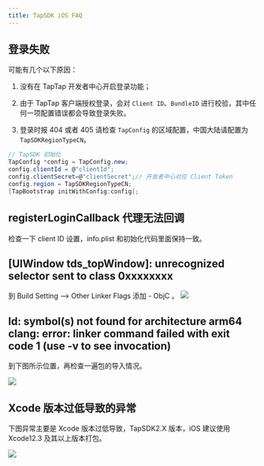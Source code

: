 ```yaml
---
title: TapSDK iOS FAQ
---
```


<head>
  <meta name="robots" content="noindex" />
</head>

## 登录失败
可能有几个以下原因：

1. 没有在 TapTap 开发者中心开启登录功能；

2. 由于 TapTap 客户端授权登录，会对 `Client ID`、`BundleID` 进行校验，其中任何一项配置错误都会导致登录失败。

3. 登录时报 404 或者 405 
请检查 `TapConfig` 的区域配置，中国大陆请配置为 `TapSDKRegionTypeCN`。
```c#
// TapSDK 初始化
TapConfig *config = TapConfig.new;
config.clientId = @"clientId";
config.clientSecret=@"clientSecret";// 开发者中心对应 Client Token
config.region = TapSDKRegionTypeCN;
[TapBootstrap initWithConfig:config];
```

## registerLoginCallback 代理无法回调
检查一下 client ID 设置，info.plist 和初始化代码里面保持一致。

## [UIWindow tds_topWindow]: unrecognized selector sent to class 0xxxxxxxx
到 Build Setting --> Other Linker Flags 添加 - ObjC 。
![](/img/tap_ios_003.png)

## ld: symbol(s) not found for architecture arm64 clang: error: linker command failed with exit code 1 (use -v to see invocation)
到下图所示位置，再检查一遍包的导入情况。

![](/img/tap_ios_faq_libc.png)

## Xcode 版本过低导致的异常

下图异常主要是 Xcode 版本过低导致，TapSDK2.X 版本，iOS 建议使用 Xcode12.3 及其以上版本打包。

![](/img/tap_fqa_ios_xcode.png)
